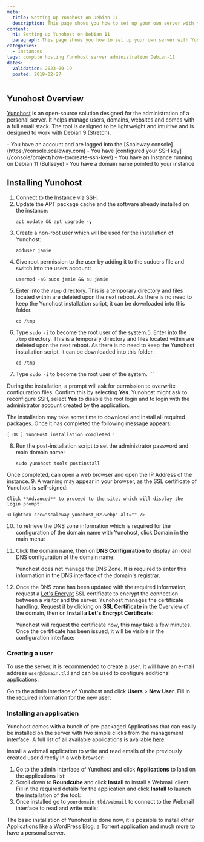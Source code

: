 ```yaml
---
meta:
  title: Setting up Yunohost on Debian 11
  description: This page shows you how to set up your own server with Yunohost
content:
  h1: Setting up Yunohost on Debian 11
  paragraph: This page shows you how to set up your own server with Yunohost
categories:
  - instances
tags: compute hosting Yunohost server administration Debian-11
dates:
  validation: 2023-09-19
  posted: 2019-02-27
---
```


## Yunohost Overview

[Yunohost](https://yunohost.org/) is an open-source solution designed for the administration of a personal server. It helps manage users, domains, websites and comes with a full email stack. The tool is designed to be lightweight and intuitive and is designed to work with Debian 9 (Stretch).

<Macro id="iam-requirements" />
 
<Message type="requirement">
  - You have an account and are logged into the [Scaleway console](https://console.scaleway.com)
  - You have [configured your SSH key](/console/project/how-to/create-ssh-key/)
  - You have an Instance running on Debian 11 (Bullseye)
  - You have a domain name pointed to your instance
</Message>

## Installing Yunohost

1. Connect to the Instance via [SSH](/compute/instances/how-to/connect-to-instance/).
2. Update the APT package cache and the software already installed on the instance:
    ```
    apt update && apt upgrade -y
    ```
3. Create a non-root user which will be used for the installation of Yunohost:
    ```
    adduser jamie
    ```
4. Give root permission to the user by adding it to the sudoers file and switch into the users account:
    ```
    usermod -aG sudo jamie && su jamie
    ```
5. Enter into the `/tmp` directory. This is a temporary directory and files located within are deleted upon the next reboot. As there is no need to keep the Yunohost installation script, it can be downloaded into this folder.
    ```
    cd /tmp
    ```
6. Type `sudo -i` to become the root user of the system.5. Enter into the `/tmp` directory. This is a temporary directory and files located within are deleted upon the next reboot. As there is no need to keep the Yunohost installation script, it can be downloaded into this folder.
    ```
    cd /tmp
    ```
6. Type `sudo -i` to become the root user of the system.  ```

  During the installation, a prompt will ask for permission to overwrite configuration files. Confirm this by selecting **Yes**.
  Yunohost might ask to reconfigure SSH, select **Yes** to disable the root login and to login with the administrator account created by the application.

  The installation may take some time to download and install all required packages. Once it has completed the following message appears:

  ```
  [ OK ] YunoHost installation completed !
  ```
8. Run the post-installation script to set the administrator password and main domain name:
    ```
    sudo yunohost tools postinstall
    ```

  Once completed, can open a web browser and open the IP Address of the instance.
9. A warning may appear in your browser, as the SSL certificate of Yunohost is self-signed:
    <Lightbox src="scaleway-yunohost_01.webp" alt="" />

    Click **Advanced** to proceed to the site, which will display the login prompt:

    <Lightbox src="scaleway-yunohost_02.webp" alt="" />
10. To retrieve the DNS zone information which is required for the configuration of the domain name with Yunohost, click Domain in the main menu:
    <Lightbox src="scaleway-yunohost_03.webp" alt="" />
11. Click the domain name, then on **DNS Configuration** to display an ideal DNS configuration of the domain name:
    <Lightbox src="scaleway-yunohost_04.webp" alt="" />

    <Message type="important">
      Yunohost does not manage the DNS Zone. It is required to enter this information in the DNS interface of the domain's registrar.
    </Message>
12. Once the DNS zone has been updated with the required information, request a [Let's Encrypt](https://letsencrypt.org) SSL certificate to encrypt the connection between a visitor and the server. Yunohost manages the certificate handling. Request it by clicking on **SSL Certificate** in the Overview of the domain, then on **Install a Let's Encrypt Certificate**:
    <Lightbox src="scaleway-yunohost_07.webp" alt="" />

    Yunohost will request the certificate now, this may take a few minutes. Once the certificate has been issued, it will be visible in the configuration interface:

    <Lightbox src="scaleway-yunohost_08.webp" alt="" />

### Creating a user

To use the server, it is recommended to create a user. It will have an e-mail address `user@domain.tld` and can be used to configure additional applications.

Go to the admin interface of Yunohost and click **Users** > **New User**. Fill in the required information for the new user:

<Lightbox src="scaleway-yunohost_09.webp" alt="" />

### Installing an application

Yunohost comes with a bunch of pre-packaged Applications that can easily be installed on the server with two simple clicks from the management interface. A full list of all available applications is available [here](https://yunohost.org/#/apps).

Install a webmail application to write and read emails of the previously created user directly in a web browser:

1. Go to the admin Interface of Yunohost and click **Applications** to land on the applications list:
    <Lightbox src="scaleway-yunohost_10.webp" alt="" />
2. Scroll down to **Roundcube** and click **Install** to install a Webmail client. Fill in the required details for the application and click **Install** to launch the installation of the tool:
    <Lightbox src="scaleway-yunohost_11.webp" alt="" />
3. Once installed go to `yourdomain.tld/webmail` to connect to the Webmail interface to read and write mails:
    <Lightbox src="scaleway-yunohost_12.webp" alt="" />

The basic installation of Yunohost is done now, it is possible to install other Applications like a WordPress Blog, a Torrent application and much more to have a personal server.
